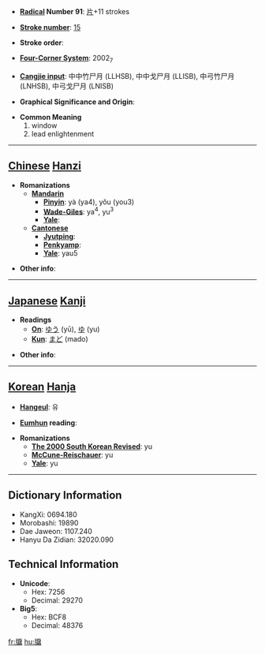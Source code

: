 * '''[[Wiktionary:Chinese radical index| Radical]] Number 91''': [[Wiktionary:Chinese radical index 片|片]]+11 strokes

* '''[[Wiktionary:Chinese total strokes index|Stroke number]]''': [[Wiktionary:Chinese total strokes index 15|15]]

* '''Stroke order''': 

* '''[[Wiktionary:Chinese four corner index|Four-Corner System]]''': 2002<sub>7</sub>

* '''[[Wiktionary:Chinese Cangjie index|Cangjie input]]''': 中中竹尸月 (LLHSB), 中中戈尸月 (LLISB), 中弓竹尸月 (LNHSB), 中弓戈尸月 (LNISB)

* '''Graphical Significance and Origin''': 

* '''Common Meaning'''
*#window
*# lead enlightenment


----

== [[Chinese]] [[Hanzi]] ==

* '''Romanizations'''
** '''[[Mandarin]]'''
*** '''[[Pinyin]]''': yà (ya4), yǒu (you3)
*** '''[[Wade-Giles]]''': ya<sup>4</sup>, yu<sup>3</sup>
*** '''[[Yale]]''': 
** '''[[Cantonese]]'''
*** '''[[Jyutping]]''':
*** '''[[Penkyamp]]''': 
*** '''[[Yale]]''': yau5

* '''Other info''': 

----

== [[Japanese]] [[Kanji]] ==

* '''Readings'''
** '''[[On]]''': [[ゆう]] (yū), [[ゆ]] (yu)
** '''[[Kun]]''': [[まど]] (mado)

* '''Other info''':  

----

== [[Korean]] [[Hanja]] ==

* '''[[Hangeul]]''': 유

* '''[[Eumhun]] reading''': 

* '''Romanizations'''
** '''[[The 2000 South Korean Revised Romanization|The 2000 South Korean Revised]]''': yu
** '''[[McCune-Reischauer]]''': yu
** '''[[Yale]]''': yu

----

== Dictionary Information ==

* KangXi: 0694.180
* Morobashi: 19890
* Dae Jaweon: 1107.240
* Hanyu Da Zidian: 32020.090

== Technical Information ==

* '''Unicode''':
** Hex: 7256
** Decimal: 29270
* '''Big5''':
** Hex: BCF8
** Decimal: 48376

[[fr:牖]]
[[hu:牖]]